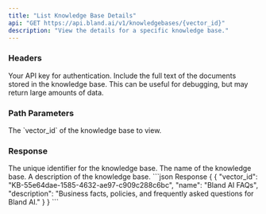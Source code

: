 ```yaml
---
title: "List Knowledge Base Details"
api: "GET https://api.bland.ai/v1/knowledgebases/{vector_id}"
description: "View the details for a specific knowledge base."
---
```


### Headers

<ParamField header="authorization" type="string" required>
  Your API key for authentication.
</ParamField>

<ParamField header="include-text" type="boolean" default="false">
    Include the full text of the documents stored in the knowledge base. This can be useful for debugging, but may return large amounts of data.
</ParamField>

### Path Parameters

<ParamField path="vector_id" type="string" required>
    The `vector_id` of the knowledge base to view.
</ParamField>

### Response

<ResponseField name="vector_id" type="string">
    The unique identifier for the knowledge base.
</ResponseField>

<ResponseField name="name" type="string">
    The name of the knowledge base.
</ResponseField>

<ResponseField name="description" type="string">
    A description of the knowledge base.
</ResponseField>


<ResponseExample>
```json Response
{
    {
        "vector_id": "KB-55e64dae-1585-4632-ae97-c909c288c6bc",
        "name": "Bland AI FAQs",
        "description": "Business facts, policies, and frequently asked questions for Bland AI."
    }
}
```
</ResponseExample>
